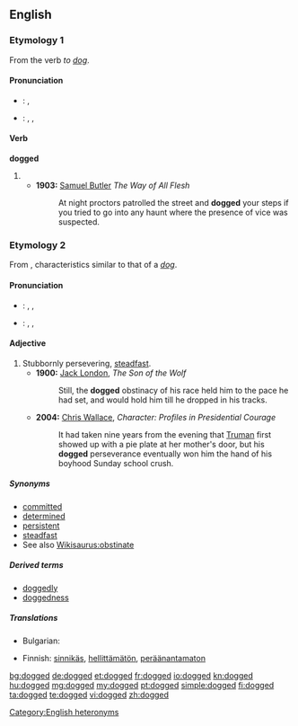 ==English==

===Etymology 1===
From the verb ''to [[dog]]''.

====Pronunciation====
* {{a|RP}}: {{IPA|/dɒɡd/}}, {{SAMPA|/dQgd/}}
* {{a|US}}: {{enPR|dägd}}, {{IPA|/dɑɡd/}}, {{SAMPA|/dAgd/}}

====Verb====
'''dogged'''

# {{past of|[[dog]]}}
#* '''1903:''' [[w:Samuel Butler|Samuel Butler]] ''The Way of All Flesh''
#*: At night proctors patrolled the street and '''dogged''' your steps if you tried to go into any haunt where the presence of vice was suspected.

===Etymology 2===
From {{etyl|enm}}, characteristics similar to that of a ''[[dog]]''.

====Pronunciation====
* {{a|RP}}: {{enPR|dŏg'ĭd}}, {{IPA|/ˈdɒɡɪd/}}, {{SAMPA|/"dQgId/}}
* {{a|US}}: {{enPR|däg'ĭd}}, {{IPA|/ˈdɑɡɪd/}}, {{SAMPA|/"dAgId/}}

====Adjective====
{{en-adj}}

# Stubbornly persevering, [[steadfast]].
#* '''1900:''' [[w:Jack London|Jack London]], ''The Son of the Wolf''
#*: Still, the '''dogged''' obstinacy of his race held him to the pace he had set, and would hold him till he dropped in his tracks.
#* '''2004:''' [[w: Chris Wallace (journalist)|Chris Wallace]], ''Character:  Profiles in Presidential Courage''
#*: It had taken nine years from the evening that [[w:Harry Truman|Truman]] first showed up with a pie plate at her mother's door, but his '''dogged''' perseverance eventually won him the hand of his boyhood Sunday school crush.

=====Synonyms=====
* [[committed]]
* [[determined]]
* [[persistent]]
* [[steadfast]]
* See also [[Wikisaurus:obstinate]]

=====Derived terms=====
* [[doggedly]] {{pos_adv}}
* [[doggedness]] {{pos_n}}

=====Translations=====
{{trans-top|stubbornly persevering, steadfast}}
* Bulgarian: {{t|bg|твърдоглав|sc=Cyrl}}
{{trans-mid}}
* Finnish: [[sinnikäs]], [[hellittämätön]], [[peräänantamaton]]
{{trans-bottom}}

[[Category:English heteronyms]]

[[bg:dogged]]
[[de:dogged]]
[[et:dogged]]
[[fr:dogged]]
[[io:dogged]]
[[kn:dogged]]
[[hu:dogged]]
[[mg:dogged]]
[[my:dogged]]
[[pt:dogged]]
[[simple:dogged]]
[[fi:dogged]]
[[ta:dogged]]
[[te:dogged]]
[[vi:dogged]]
[[zh:dogged]]